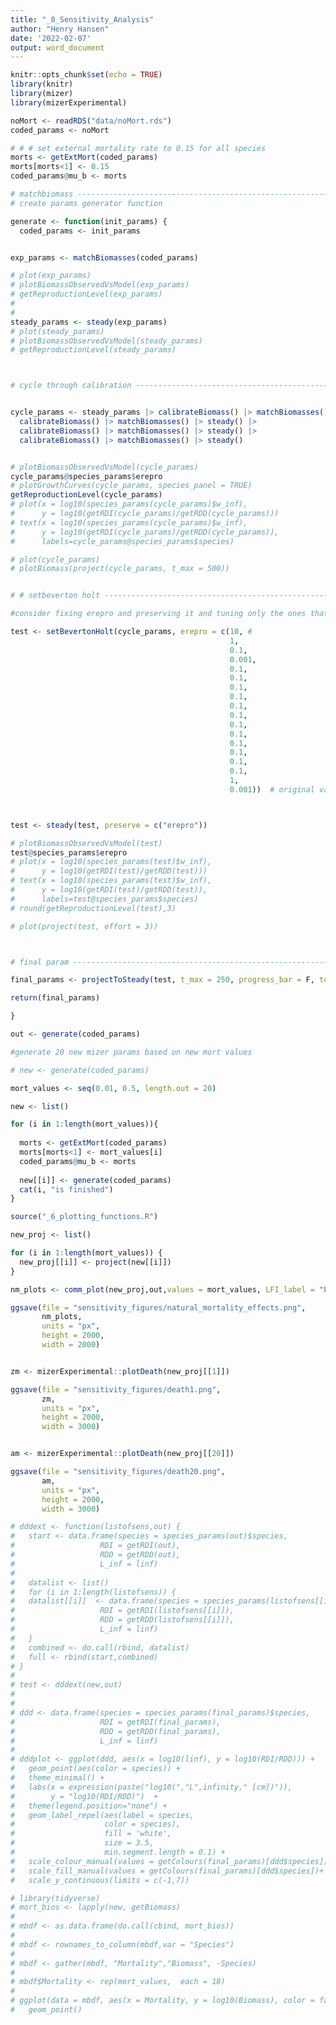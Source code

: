 ```yaml
---
title: "_8_Sensitivity_Analysis"
author: "Henry Hansen"
date: '2022-02-07'
output: word_document
---
```


```r
knitr::opts_chunk$set(echo = TRUE)
library(knitr)
library(mizer)
library(mizerExperimental)
```


```r
noMort <- readRDS("data/noMort.rds")
coded_params <- noMort
```


```r
# # # set external mortality rate to 0.15 for all species
morts <- getExtMort(coded_params)
morts[morts<1] <- 0.15
coded_params@mu_b <- morts

# matchbiomass ------------------------------------------------------------
# create params generator function

generate <- function(init_params) {
  coded_params <- init_params


exp_params <- matchBiomasses(coded_params)

# plot(exp_params)
# plotBiomassObservedVsModel(exp_params)
# getReproductionLevel(exp_params)
# 
# 
steady_params <- steady(exp_params)
# plot(steady_params)
# plotBiomassObservedVsModel(steady_params)
# getReproductionLevel(steady_params)



# cycle through calibration -----------------------------------------------


cycle_params <- steady_params |> calibrateBiomass() |> matchBiomasses() |> steady() |>
  calibrateBiomass() |> matchBiomasses() |> steady() |>
  calibrateBiomass() |> matchBiomasses() |> steady() |>
  calibrateBiomass() |> matchBiomasses() |> steady()


# plotBiomassObservedVsModel(cycle_params)
cycle_params@species_params$erepro
# plotGrowthCurves(cycle_params, species_panel = TRUE)
getReproductionLevel(cycle_params)
# plot(x = log10(species_params(cycle_params)$w_inf),
#      y = log10(getRDI(cycle_params)/getRDD(cycle_params)))
# text(x = log10(species_params(cycle_params)$w_inf),
#      y = log10(getRDI(cycle_params)/getRDD(cycle_params)),
#      labels=cycle_params@species_params$species)

# plot(cycle_params)
# plotBiomass(project(cycle_params, t_max = 500))


# # setbeverton holt --------------------------------------------------------

#consider fixing erepro and preserving it and tuning only the ones that are going extinct (Eel and bullhead)

test <- setBevertonHolt(cycle_params, erepro = c(10, #
                                                 1,
                                                 0.1,
                                                 0.001,
                                                 0.1,
                                                 0.1,
                                                 0.1,
                                                 0.1,
                                                 0.1,
                                                 0.1,
                                                 0.1,
                                                 0.1,
                                                 0.1,
                                                 0.1,
                                                 0.1,
                                                 0.1,
                                                 1,
                                                 0.001))  # original value 0.1



test <- steady(test, preserve = c("erepro"))

# plotBiomassObservedVsModel(test)
test@species_params$erepro
# plot(x = log10(species_params(test)$w_inf),
#      y = log10(getRDI(test)/getRDD(test)))
# text(x = log10(species_params(test)$w_inf),
#      y = log10(getRDI(test)/getRDD(test)),
#      labels=test@species_params$species)
# round(getReproductionLevel(test),3)

# plot(project(test, effort = 3))



# final param -------------------------------------------------------------

final_params <- projectToSteady(test, t_max = 250, progress_bar = F, tol = 0.001) 

return(final_params)

}

out <- generate(coded_params)

```



```r

#generate 20 new mizer params based on new mort values

# new <- generate(coded_params)

mort_values <- seq(0.01, 0.5, length.out = 20)

new <- list()

for (i in 1:length(mort_values)){
  
  morts <- getExtMort(coded_params)
  morts[morts<1] <- mort_values[i]
  coded_params@mu_b <- morts
  
  new[[i]] <- generate(coded_params)
  cat(i, "is finished")
}

```


```r
source("_6_plotting_functions.R")

new_proj <- list()

for (i in 1:length(mort_values)) {
  new_proj[[i]] <- project(new[[i]])
}

nm_plots <- comm_plot(new_proj,out,values = mort_values, LFI_label = "Proportion of big fish")

ggsave(file = "sensitivity_figures/natural_mortality_effects.png",
       nm_plots,
       units = "px",
       height = 2000,
       width = 2000)


zm <- mizerExperimental::plotDeath(new_proj[[1]])

ggsave(file = "sensitivity_figures/death1.png",
       zm,
       units = "px",
       height = 2000,
       width = 3000)


am <- mizerExperimental::plotDeath(new_proj[[20]])

ggsave(file = "sensitivity_figures/death20.png",
       am,
       units = "px",
       height = 2000,
       width = 3000)
```









```r

# dddext <- function(listofsens,out) {
#   start <- data.frame(species = species_params(out)$species,
#                   RDI = getRDI(out),
#                   RDD = getRDD(out),
#                   L_inf = linf)
#   
#   datalist <- list()
#   for (i in 1:length(listofsens)) {
#   datalist[[i]]  <- data.frame(species = species_params(listofsens[[i]])$species,
#                   RDI = getRDI(listofsens[[i]]),
#                   RDD = getRDD(listofsens[[i]]),
#                   L_inf = linf)
#   }
#   combined <- do.call(rbind, datalist)
#   full <- rbind(start,combined)
# }
# 
# test <- dddext(new,out)
# 
# 
# ddd <- data.frame(species = species_params(final_params)$species,
#                   RDI = getRDI(final_params),
#                   RDD = getRDD(final_params),
#                   L_inf = linf)
# 
# dddplot <- ggplot(ddd, aes(x = log10(linf), y = log10(RDI/RDD))) +
#   geom_point(aes(color = species)) + 
#   theme_minimal() + 
#   labs(x = expression(paste("log10(","L",infinity," [cm])")), 
#        y = "log10(RDI/RDD)")  +
#   theme(legend.position="none") +
#   geom_label_repel(aes(label = species,
#                    color = species),
#                    fill = 'white',
#                    size = 3.5,
#                    min.segment.length = 0.1) +
#   scale_colour_manual(values = getColours(final_params)[ddd$species]) +
#   scale_fill_manual(values = getColours(final_params)[ddd$species])+
#   scale_y_continuous(limits = c(-1,7))
```



```r

# library(tidyverse)
# mort_bios <- lapply(new, getBiomass)
# 
# mbdf <- as.data.frame(do.call(cbind, mort_bios))
# 
# mbdf <- rownames_to_column(mbdf,var = "Species")
# 
# mbdf <- gather(mbdf, "Mortality","Biomass", -Species)
# 
# mbdf$Mortality <- rep(mort_values,  each = 18)
# 
# ggplot(data = mbdf, aes(x = Mortality, y = log10(Biomass), color = factor(Species))) +
#   geom_point()
  
```

